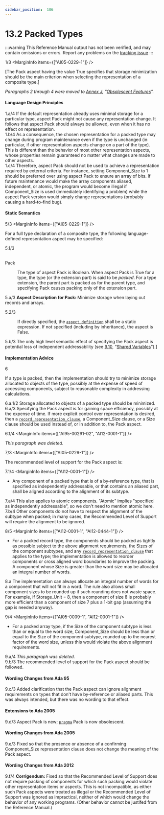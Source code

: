 ```yaml
---
sidebar_position:  106
---
```


# 13.2 Packed Types

:::warning
This Reference Manual output has not been verified,
and may contain omissions or errors.
Report any problems on the [tracking issue](https://github.com/ada-lang-io/ada-lang-io/issues/20)
:::


<MarginText>1/3</MarginText>
<MarginInfo items={["AI05-0229-1"]} />
<p>[The Pack aspect having the value True specifies that storage minimization should be the main criterion when selecting the representation of a composite type.] <br /></p>

<p><em>Paragraphs 2 through 4 were moved to <a href="../AA-J/">Annex J</a>, &ldquo;<a href="../AA-J/">Obsolescent Features</a>&rdquo;.</em> <br /></p>


#### Language Design Principles

<AnnotatedOnly>
<MarginText>1.a/4</MarginText>
<MarginInfo items={["AI12-0001-1"]} />
<Admonition type="aarm" aarm="note">
If the default representation already uses minimal storage for a particular type, aspect Pack might not cause any representation change. It follows that aspect Pack should always be allowed, even when it has no effect on representation.<br /></Admonition>
</AnnotatedOnly>

<AnnotatedOnly>
<MarginText>1.b/4</MarginText>
<Admonition type="aarm" aarm="note">
As a consequence, the chosen representation for a packed type may change during program maintenance even if the type is unchanged (in particular, if other representation aspects change on a part of the type). This is different than the behavior of most other representation aspects, whose properties remain guaranteed no matter what changes are made to other aspects.<br /></Admonition>
</AnnotatedOnly>

<AnnotatedOnly>
<MarginText>1.c/4</MarginText>
<Admonition type="aarm" aarm="note">
Therefore, aspect Pack should not be used to achieve a representation required by external criteria. For instance, setting Component_Size to 1 should be preferred over using aspect Pack to ensure an array of bits. If future maintenance would make the array components aliased, independent, or atomic, the program would become illegal if Component_Size is used (immediately identifying a problem) while the aspect Pack version would simply change representations (probably causing a hard-to-find bug). <br /></Admonition>
</AnnotatedOnly>


#### Static Semantics

<MarginText>5/3</MarginText>
<MarginInfo items={["AI05-0229-1"]} />
<p>For a full type declaration of a composite type, the following language-defined representation aspect may be specified:<br /></p>

<MarginText>5.1/3</MarginText>
<dt><br/>Pack</dt>
<dl>
<dd>The type of aspect Pack is Boolean. When aspect Pack is True for a type, the type (or the extension part) is said to be <em>packed</em>. For a type extension, the parent part is packed as for the parent type, and specifying Pack causes packing only of the extension part. <br /></dd>
</dl>
<AnnotatedOnly>
<MarginText>5.a/3</MarginText>
<Admonition type="aarm" aarm="note">
<strong>Aspect Description for </strong><strong>Pack: </strong>Minimize storage when laying out records and arrays.<br /></Admonition>
</AnnotatedOnly>

<MarginText>5.2/3</MarginText>
<dl>
<dd>If directly specified, the <code><a href="../AA-13/AA-13.1#S0348">aspect_definition</a></code> shall be a static expression. If not specified (including by inheritance), the aspect is False. <br /></dd>
</dl>
<AnnotatedOnly>
<MarginText>5.b/3</MarginText>
<MarginInfo items={["AI05-0229-1"]} />
<Admonition type="aarm" aarm="ramification">
<strong></strong>The only high level semantic effect of specifying the Pack aspect is potential loss of independent addressability (see <a href="../AA-9/AA-9.10">9.10</a>, &ldquo;<a href="../AA-9/AA-9.10">Shared Variables</a>&rdquo;).] <br /></Admonition>
</AnnotatedOnly>


#### Implementation Advice

<MarginText>6</MarginText>
<p>If a type is packed, then the implementation should try to minimize storage allocated to objects of the type, possibly at the expense of speed of accessing components, subject to reasonable complexity in addressing calculations. <br /></p>

<AnnotatedOnly>
<MarginText>6.a.1/2</MarginText>
<Admonition type="aarm" aarm="implementation-advice">
<strong></strong>Storage allocated to objects of a packed type should be minimized.<br /></Admonition>
</AnnotatedOnly>

<AnnotatedOnly>
<MarginText>6.a/3</MarginText>
<MarginInfo items={["AI05-0229-1"]} />
<Admonition type="aarm" aarm="ramification">
<strong></strong>Specifying the Pack aspect is for gaining space efficiency, possibly at the expense of time. If more explicit control over representation is desired, then a <code><a href="../AA-13/AA-13.5#S0352">record_representation_clause</a></code>, a Component_Size clause, or a Size clause should be used instead of, or in addition to, the Pack aspect. <br /></Admonition>
</AnnotatedOnly>

<MarginText>6.1/4</MarginText>
<MarginInfo items={["AI95-00291-02", "AI12-0001-1"]} />
<p><em>This paragraph was deleted.</em><br /></p>

<MarginText>7/3</MarginText>
<MarginInfo items={["AI05-0229-1"]} />
<p>The recommended level of support for the Pack aspect is: <br /></p>

<MarginText>7.1/4</MarginText>
<MarginInfo items={["AI12-0001-1"]} />
<ul>
<li>Any component of a packed type that is of a by-reference type, that is specified as independently addressable, or that contains an aliased part, shall be aligned according to the alignment of its subtype.<br /></li>
</ul>
<AnnotatedOnly>
<MarginText>7.a/4</MarginText>
<Admonition type="aarm" aarm="ramification">
<strong></strong>This also applies to atomic components. "Atomic" implies "specified as independently addressable", so we don't need to mention atomic here.<br /></Admonition>
</AnnotatedOnly>

<AnnotatedOnly>
<MarginText>7.b/4</MarginText>
<Admonition type="aarm" aarm="note">
Other components do not have to respect the alignment of the subtype when packed; in many cases, the Recommended Level of Support will require the alignment to be ignored. <br /></Admonition>
</AnnotatedOnly>

<MarginText>8/5</MarginText>
<MarginInfo items={["AI12-0001-1", "AI12-0444-1"]} />
<ul>
<li>For a packed record type, the components should be packed as tightly as possible subject to the above alignment requirements, the Sizes of the component subtypes, and any <code><a href="../AA-13/AA-13.5#S0352">record_representation_clause</a></code> that applies to the type; the implementation is allowed to reorder components or cross aligned word boundaries to improve the packing. A component whose Size is greater than the word size may be allocated an integral number of words.<br /></li>
</ul>
<AnnotatedOnly>
<MarginText>8.a</MarginText>
<Admonition type="aarm" aarm="ramification">
<strong></strong>The implementation can always allocate an integral number of words for a component that will not fit in a word. The rule also allows small component sizes to be rounded up if such rounding does not waste space. For example, if Storage_Unit = 8, then a component of size 8 is probably more efficient than a component of size 7 plus a 1-bit gap (assuming the gap is needed anyway). <br /></Admonition>
</AnnotatedOnly>

<MarginText>9/4</MarginText>
<MarginInfo items={["AI05-0009-1", "AI12-0001-1"]} />
<ul>
<li>For a packed array type, if the Size of the component subtype is less than or equal to the word size, Component_Size should be less than or equal to the Size of the component subtype, rounded up to the nearest factor of the word size, unless this would violate the above alignment requirements.<br /></li>
</ul>
<AnnotatedOnly>
<MarginText>9.a/4</MarginText>
<MarginInfo items={["AI12-0001-1"]} />
<Admonition type="aarm" aarm="note">
<em>This paragraph was deleted.</em><br /></Admonition>
</AnnotatedOnly>

<AnnotatedOnly>
<MarginText>9.b/3</MarginText>
<Admonition type="aarm" aarm="implementation-advice">
<strong></strong>The recommended level of support for the Pack aspect should be followed.<br /></Admonition>
</AnnotatedOnly>

<AnnotatedOnly>

#### Wording Changes from Ada 95

</AnnotatedOnly>
<AnnotatedOnly>
<MarginText>9.c/3</MarginText>
<MarginInfo items={["AI95-00291-02", "AI05-0229-1"]} />
<Admonition type="aarm" aarm="note">
Added clarification that the Pack aspect can ignore alignment requirements on types that don't have by-reference or aliased parts. This was always intended, but there was no wording to that effect. <br /></Admonition>
</AnnotatedOnly>

<AnnotatedOnly>

#### Extensions to Ada 2005

</AnnotatedOnly>
<AnnotatedOnly>
<MarginText>9.d/3</MarginText>
<MarginInfo items={["AI05-0229-1"]} />
<Admonition type="aarm" aarm="note">
Aspect Pack is new; <code><a href="../AA-2/AA-2.8#S0019">pragma</a></code> Pack is now obsolescent. <br /></Admonition>
</AnnotatedOnly>

<AnnotatedOnly>

#### Wording Changes from Ada 2005

</AnnotatedOnly>
<AnnotatedOnly>
<MarginText>9.e/3</MarginText>
<MarginInfo items={["AI05-0009-1"]} />
<Admonition type="aarm" aarm="correction">
<strong></strong> Fixed so that the presence or absence of a confirming Component_Size representation clause does not change the meaning of the Pack aspect. <br /></Admonition>
</AnnotatedOnly>

<AnnotatedOnly>

#### Wording Changes from Ada 2012

</AnnotatedOnly>
<AnnotatedOnly>
<MarginText>9.f/4</MarginText>
<MarginInfo items={["AI12-0001-1"]} />
<Admonition type="aarm" aarm="note">
<strong>Corrigendum:</strong> Fixed so that the Recommended Level of Support does not require packing of components for which such packing would violate other representation items or aspects. This is not incompatible, as either such Pack aspects were treated as illegal or the Recommended Level of Support was ignored as impractical, neither of which would change the behavior of any working programs. (Other behavior cannot be justifed from the Reference Manual.) <br /></Admonition>
</AnnotatedOnly>

